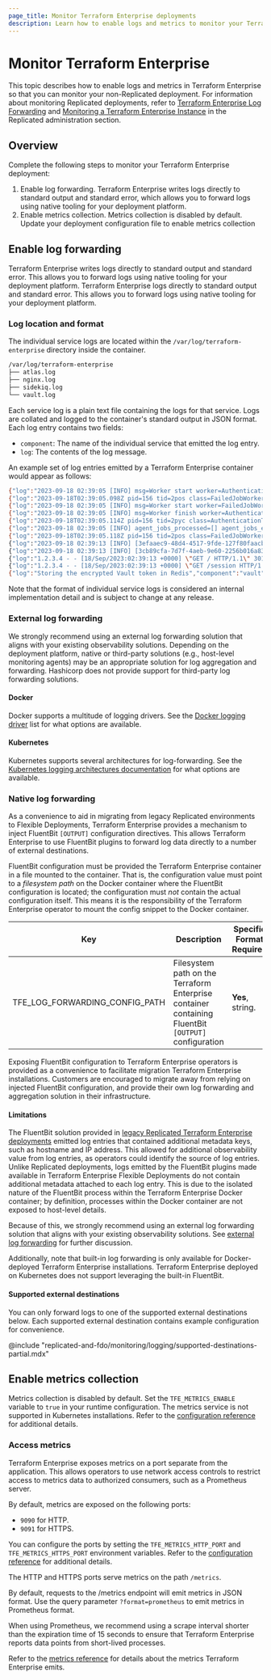 ```yaml
---
page_title: Monitor Terraform Enterprise deployments
description: Learn how to enable logs and metrics to monitor your Terraform Enterprise installation's performance.
---
```


# Monitor Terraform Enterprise

This topic describes how to enable logs and metrics in Terraform Enterprise so that you can monitor your non-Replicated deployment. For information about monitoring Replicated deployments, refer to [Terraform Enterprise Log Forwarding](/terraform/enterprise/deploy/replicated/monitoring/logging) and [Monitoring a Terraform Enterprise Instance](/terraform/enterprise/deploy/replicated/monitoring/monitoring) in the Replicated administration section.

## Overview

Complete the following steps to monitor your Terraform Enterprise deployment:

1. Enable log forwarding. Terraform Enterprise writes logs directly to standard output and standard error, which allows you to forward logs using native tooling for your deployment platform.
1. Enable metrics collection. Metrics collection is disabled by default. Update your deployment configuration file to enable metrics collection

## Enable log forwarding

Terraform Enterprise writes logs directly to standard output and standard error. This allows you to forward logs using native tooling for your deployment platform.
Terraform Enterprise logs directly to standard output and standard error. This
allows you to forward logs using native tooling for your deployment platform.

### Log location and format

The individual service logs are located within the
`/var/log/terraform-enterprise` directory inside the container.

```sh
/var/log/terraform-enterprise
├── atlas.log
├── nginx.log
├── sidekiq.log
└── vault.log
```

Each service log is a plain text file containing the logs for that service. Logs
are collated and logged to the container's standard output in JSON format. Each
log entry contains two fields:

* `component`: The name of the individual service that emitted the log entry.
* `log`: The contents of the log message.

An example set of log entries emitted by a Terraform Enterprise container would appear as follows:

```sh
{"log":"2023-09-18 02:39:05 [INFO] msg=Worker start worker=AuthenticationTokenDeletionWorker","component":"sidekiq"}
{"log":"2023-09-18T02:39:05.098Z pid=156 tid=2pos class=FailedJobWorker jid=1010d28ac591979d9decb61f INFO: start","component":"sidekiq"}
{"log":"2023-09-18 02:39:05 [INFO] msg=Worker start worker=FailedJobWorker","component":"sidekiq"}
{"log":"2023-09-18 02:39:05 [INFO] msg=Worker finish worker=AuthenticationTokenDeletionWorker","component":"sidekiq"}
{"log":"2023-09-18T02:39:05.114Z pid=156 tid=2pyc class=AuthenticationTokenDeletionWorker jid=515e8a727a3e4948e9dbb04a elapsed=0.034 INFO: done","component":"sidekiq"}
{"log":"2023-09-18 02:39:05 [INFO] agent_jobs_processed=[] agent_jobs_errored=[] msg=Worker finish worker=FailedJobWorker","component":"sidekiq"}
{"log":"2023-09-18T02:39:05.118Z pid=156 tid=2pos class=FailedJobWorker jid=1010d28ac591979d9decb61f queue=default elapsed=0.02 INFO: done","component":"sidekiq"}
{"log":"2023-09-18 02:39:13 [INFO] [3efaaec9-48d4-4517-9fde-127f80faacb4] [dd.service=atlas dd.trace_id=1904097642804464614 dd.span_id=0 ddsource=ruby] {\"method\":\"GET\",\"path\":\"/\",\"format\":\"html\",\"status\":301,\"allocations\":493,\"duration\":0.72,\"view\":0.0,\"db\":0.0,\"location\":\"https://tfe.example.com/session\",\"dd\":{\"trace_id\":\"1904097642804464614\",\"span_id\":\"0\",\"env\":\"\",\"service\":\"atlas\",\"version\":\"\"},\"ddsource\":[\"ruby\"],\"uuid\":\"3efaaec9-48d4-4517-9fde-127f80faacb4\",\"remote_ip\":\"1.2.3.4\",\"request_id\":\"3efaaec9-48d4-4517-9fde-127f80faacb4\",\"user_agent\":\"Mozilla/5.0 (X11; Linux x86_64) AppleWebKit/537.36 (KHTML, like Gecko) Chrome/115.0.0.0 Safari/537.36\",\"user\":null,\"auth_source\":null}","component":"atlas"}
{"log":"2023-09-18 02:39:13 [INFO] [3cb89cfa-7d7f-4aeb-9e60-2256b016a839] [dd.service=atlas dd.trace_id=4370203755142829190 dd.span_id=0 ddsource=ruby] {\"method\":\"GET\",\"path\":\"/session\",\"format\":\"html\",\"status\":200,\"allocations\":3895,\"duration\":7.3,\"view\":5.77,\"db\":0.59,\"dd\":{\"trace_id\":\"4370203755142829190\",\"span_id\":\"0\",\"env\":\"\",\"service\":\"atlas\",\"version\":\"\"},\"ddsource\":[\"ruby\"],\"uuid\":\"3cb89cfa-7d7f-4aeb-9e60-2256b016a839\",\"remote_ip\":\"1.2.3.4\",\"request_id\":\"3cb89cfa-7d7f-4aeb-9e60-2256b016a839\",\"user_agent\":\"Mozilla/5.0 (X11; Linux x86_64) AppleWebKit/537.36 (KHTML, like Gecko) Chrome/115.0.0.0 Safari/537.36\",\"user\":null,\"auth_source\":null}","component":"atlas"}
{"log":"1.2.3.4 - - [18/Sep/2023:02:39:13 +0000] \"GET / HTTP/1.1\" 301 117 \"-\" \"Mozilla/5.0 (X11; Linux x86_64) AppleWebKit/537.36 (KHTML, like Gecko) Chrome/115.0.0.0 Safari/537.36\"","component":"nginx"}
{"log":"1.2.3.4 - - [18/Sep/2023:02:39:13 +0000] \"GET /session HTTP/1.1\" 200 1735 \"-\" \"Mozilla/5.0 (X11; Linux x86_64) AppleWebKit/537.36 (KHTML, like Gecko) Chrome/115.0.0.0 Safari/537.36\"","component":"nginx"}
{"log":"Storing the encrypted Vault token in Redis","component":"vault"}
```

Note that the format of individual service logs is considered an internal implementation
detail and is subject to change at any release.

### External log forwarding

We strongly recommend using an external log forwarding solution that aligns with
your existing observability solutions. Depending on the deployment platform,
native or third-party solutions (e.g., host-level monitoring agents) may be an
appropriate solution for log aggregation and forwarding. Hashicorp does not provide
support for third-party log forwarding solutions.

#### Docker

Docker supports a multitude of logging drivers. See the [Docker logging
driver](https://docs.docker.com/config/containers/logging/configure/) list for what
options are available.

#### Kubernetes

Kubernetes supports several architectures for log-forwarding. See the
[Kubernetes logging architectures documentation](https://kubernetes.io/docs/concepts/cluster-administration/logging/#cluster-level-logging-architectures)
for what options are available.

### Native log forwarding

As a convenience to aid in migrating from legacy Replicated environments
to Flexible Deployments, Terraform Enterprise provides a mechanism to inject
FluentBit `[OUTPUT]` configuration directives. This allows Terraform Enterprise
to use FluentBit plugins to forward log data directly to a number of external
destinations.

FluentBit configuration must be provided the Terraform Enterprise container in
a file mounted to the container. That is, the configuration value must point to
a _filesystem path_ on the Docker container where the FluentBit configuration is
located; the configuration must _not_ contain the actual configuration itself.
This means it is the responsibility of the Terraform Enterprise operator to mount the config
snippet to the Docker container.

| **Key**                        | **Description**                                                                                     | **Specific Format Required** |
| ------------------------------ | --------------------------------------------------------------------------------------------------- | ---------------------------- |
| TFE_LOG_FORWARDING_CONFIG_PATH | Filesystem path on the Terraform Enterprise container containing FluentBit `[OUTPUT]` configuration | **Yes**, string.             |

<Note title="Future deprecation">
Exposing FluentBit configuration to Terraform Enterprise operators is provided as a convenience to
facilitate migration Terraform Enterprise installations. Customers are encouraged
to migrate away from relying on injected FluentBit configuration, and provide their
own log forwarding and aggregation solution in their infrastructure.
</Note>

#### Limitations

The FluentBit solution provided in [legacy Replicated Terraform Enterprise deployments](/terraform/enterprise/deploy/replicated/monitoring/logging)
emitted log entries that contained additional metadata keys, such as hostname and
IP address. This allowed for additional observability value from log entries, as
operators could identify the source of log entries. Unlike Replicated deployments,
logs emitted by the FluentBit plugins made available in Terraform Enterprise
Flexible Deployments do not contain additional metadata attached to each log entry.
This is due to the isolated nature of the FluentBit process within the Terraform
Enterprise Docker container; by definition, processes within the Docker container
are not exposed to host-level details.

Because of this, we strongly recommend using an external log forwarding solution
that aligns with your existing observability solutions. See [external log forwarding](#external-log-forwarding)
for further discussion.

Additionally, note that built-in log forwarding is only available for Docker-deployed
Terraform Enterprise installations. Terraform Enterprise deployed on Kubernetes
does not support leveraging the built-in FluentBit.

#### Supported external destinations

You can only forward logs to one of the supported external destinations below.
Each supported external destination contains example configuration for convenience.

@include "replicated-and-fdo/monitoring/logging/supported-destinations-partial.mdx"

## Enable metrics collection

Metrics collection is disabled by default. Set the `TFE_METRICS_ENABLE` variable to `true` in your runtime configuration. The metrics service is not supported in Kubernetes installations. Refer to the [configuration reference](/terraform/enterprise/deploy/reference/configuration) for additional details.

### Access metrics

Terraform Enterprise exposes metrics on a port separate from the application. This allows operators to use network access controls to restrict access to metrics data to authorized consumers, such as a Prometheus server.

By default, metrics are exposed on the following ports:

- `9090` for HTTP.  
- `9091` for HTTPS.

You can configure the ports by setting the `TFE_METRICS_HTTP_PORT` and `TFE_METRICS_HTTPS_PORT` environment variables. Refer to the [configuration reference](/terraform/enterprise/deploy/reference/configuration) for additional details.

The HTTP and HTTPS ports serve metrics on the path `/metrics`.

By default, requests to the /metrics endpoint will emit metrics in JSON format. Use the query parameter `?format=prometheus` to emit metrics in Prometheus format.

When using Prometheus, we recommend using a scrape interval shorter than the expiration time of 15 seconds to ensure that Terraform Enterprise reports data points from short-lived processes.

Refer to the [metrics reference](/terraform/enterprise/deploy/reference/metrics) for details about the metrics Terraform Enterprise emits.
